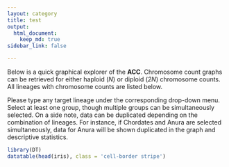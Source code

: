 ```yaml
---
layout: category
title: test
output:
  html_document:
    keep_md: true
sidebar_link: false

---
```


Below is a quick graphical explorer of the **ACC**. Chromosome count graphs can be retrieved for either haploid (*N*) or diploid (*2N*) chromosome counts. All lineages with chromosome counts are listed below.

Please type any target lineage under the corresponding drop-down menu. Select at least one group, though multiple groups can be simultaneously selected. On a side note, data can be duplicated depending on the combination of lineages. For instance, if Chordates and Anura are selected simultaneously, data for Anura will be shown duplicated in the graph and descriptive statistics.

```r
library(DT)
datatable(head(iris), class = 'cell-border stripe')
```


